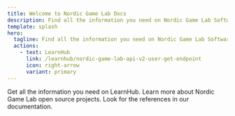 ```yaml
---
title: Welcome to Nordic Game Lab Docs
description: Find all the information you need on Nordic Game Lab Software.
template: splash
hero:
  tagline: Find all the information you need on Nordic Game Lab Software.
  actions:
    - text: LearnHub
      link: /learnhub/nordic-game-lab-api-v2-user-get-endpoint
      icon: right-arrow
      variant: primary
---
```



<CardGrid stagger>
	<LinkCard title="LearnHub" icon="open-book" href="/learnhub/learnhub-node-js-sdk-documentation">
		Get all the information you need on LearnHub.
	</LinkCard>
	<LinkCard title="Projects" icon="add-document" href="/projects/convertlbs">
		Learn more about Nordic Game Lab open source projects.
	</LinkCard>
	<LinkCard title="Reference" icon="setting" href="/reference/example">
		Look for the references in our documentation.
	</LinkCard>
</CardGrid>